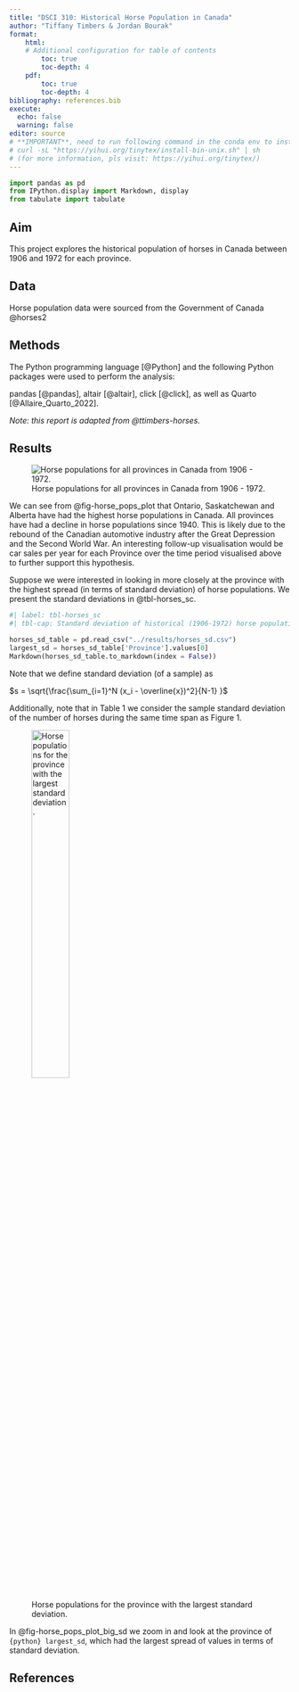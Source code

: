 ```yaml
---
title: "DSCI 310: Historical Horse Population in Canada"
author: "Tiffany Timbers & Jordan Bourak"
format: 
    html: 
    # Additional configuration for table of contents
        toc: true
        toc-depth: 4
    pdf: 
        toc: true
        toc-depth: 4
bibliography: references.bib
execute: 
  echo: false
  warning: false
editor: source
# **IMPORTANT**, need to run following command in the conda env to install TinyTeX
# curl -sL "https://yihui.org/tinytex/install-bin-unix.sh" | sh
# (for more information, pls visit: https://yihui.org/tinytex/)
---
```


```python
import pandas as pd
from IPython.display import Markdown, display
from tabulate import tabulate
```

## Aim

This project explores the historical population of horses in Canada 
between 1906 and 1972 for each province.

## Data

Horse population data were sourced from the Government of Canada @horses2


## Methods

The Python programming language [@Python] and the following Python packages were used to perform the analysis: 

pandas [@pandas], altair [@altair], click [@click], 
as well as Quarto [@Allaire_Quarto_2022]. 

*Note: this report is adapted from @ttimbers-horses.* 

## Results

![Horse populations for all provinces in Canada from 1906 - 1972.](../results/horse_pops_plot.png){#fig-horse_pops_plot}

We can see from @fig-horse_pops_plot that Ontario, Saskatchewan and Alberta 
have had the highest horse populations in Canada. 
All provinces have had a decline in horse populations since 1940. 
This is likely due to the rebound of the Canadian automotive industry 
after the Great Depression and the Second World War. 
An interesting follow-up visualisation would be car sales per year 
for each Province over the time period visualised above 
to further support this hypothesis.

Suppose we were interested in looking in more closely at the province 
with the highest spread (in terms of standard deviation) of horse populations. 
We present the standard deviations in @tbl-horses_sc.


```python
#| label: tbl-horses_sc
#| tbl-cap: Standard deviation of historical (1906-1972) horse populations for each Canadian province.

horses_sd_table = pd.read_csv("../results/horses_sd.csv")
largest_sd = horses_sd_table['Province'].values[0]
Markdown(horses_sd_table.to_markdown(index = False))
```

Note that we define standard deviation (of a sample) as

$s = \sqrt{\frac{\sum_{i=1}^N (x_i - \overline{x})^2}{N-1} }$

Additionally, note that in Table 1 we consider the sample standard deviation of the number of horses during the same time span as Figure 1.



![Horse populations for the province with the largest standard deviation.](../results/horse_pops_plot_largest_sd.png){width="40%" #fig-horse_pops_plot_big_sd}

In @fig-horse_pops_plot_big_sd we zoom in and look at the province of `{python} largest_sd`, which had the largest spread of values in terms of standard deviation.

## References

